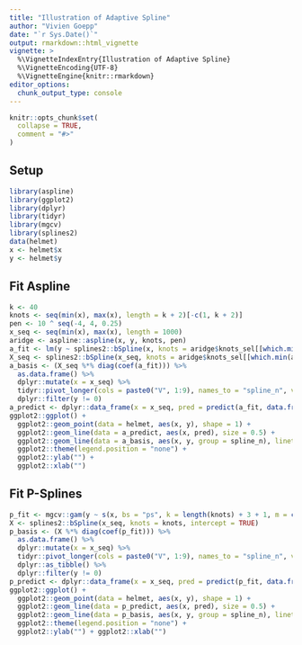 ```yaml
---
title: "Illustration of Adaptive Spline"
author: "Vivien Goepp"
date: "`r Sys.Date()`"
output: rmarkdown::html_vignette
vignette: >
  %\VignetteIndexEntry{Illustration of Adaptive Spline}
  %\VignetteEncoding{UTF-8}
  %\VignetteEngine{knitr::rmarkdown}
editor_options: 
  chunk_output_type: console
---
```


```r
knitr::opts_chunk$set(
  collapse = TRUE,
  comment = "#>"
)
```

## Setup
```r
library(aspline)
library(ggplot2)
library(dplyr)
library(tidyr)
library(mgcv)
library(splines2)
data(helmet)
x <- helmet$x
y <- helmet$y
```

## Fit Aspline
```r
k <- 40
knots <- seq(min(x), max(x), length = k + 2)[-c(1, k + 2)]
pen <- 10 ^ seq(-4, 4, 0.25)
x_seq <- seq(min(x), max(x), length = 1000)
aridge <- aspline::aspline(x, y, knots, pen)
a_fit <- lm(y ~ splines2::bSpline(x, knots = aridge$knots_sel[[which.min(aridge$ebic)]]))
X_seq <- splines2::bSpline(x_seq, knots = aridge$knots_sel[[which.min(aridge$ebic)]], intercept = TRUE)
a_basis <- (X_seq %*% diag(coef(a_fit))) %>%
  as.data.frame() %>%
  dplyr::mutate(x = x_seq) %>%
  tidyr::pivot_longer(cols = paste0("V", 1:9), names_to = "spline_n", values_to = "y") %>%
  dplyr::filter(y != 0)
a_predict <- dplyr::data_frame(x = x_seq, pred = predict(a_fit, data.frame(x = x_seq)))
ggplot2::ggplot() +
  ggplot2::geom_point(data = helmet, aes(x, y), shape = 1) +
  ggplot2::geom_line(data = a_predict, aes(x, pred), size = 0.5) +
  ggplot2::geom_line(data = a_basis, aes(x, y, group = spline_n), linetype = 1, size = 0.1) +
  ggplot2::theme(legend.position = "none") +
  ggplot2::ylab("") +
  ggplot2::xlab("")
```

## Fit P-Splines
```r
p_fit <- mgcv::gam(y ~ s(x, bs = "ps", k = length(knots) + 3 + 1, m = c(3, 2)))
X <- splines2::bSpline(x_seq, knots = knots, intercept = TRUE)
p_basis <- (X %*% diag(coef(p_fit))) %>%
  as.data.frame() %>%
  dplyr::mutate(x = x_seq) %>%
  tidyr::pivot_longer(cols = paste0("V", 1:9), names_to = "spline_n", values_to = "y") %>%
  dplyr::as_tibble() %>%
  dplyr::filter(y != 0)
p_predict <- dplyr::data_frame(x = x_seq, pred = predict(p_fit, data.frame(x = x_seq)))
ggplot2::ggplot() +
  ggplot2::geom_point(data = helmet, aes(x, y), shape = 1) +
  ggplot2::geom_line(data = p_predict, aes(x, pred), size = 0.5) +
  ggplot2::geom_line(data = p_basis, aes(x, y, group = spline_n), linetype = 1, size = 0.1) +
  ggplot2::theme(legend.position = "none") +
  ggplot2::ylab("") + ggplot2::xlab("")
```
